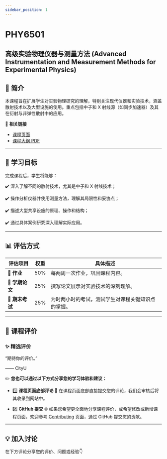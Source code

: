 ```yaml
---
sidebar_position: 1
---
```


# PHY6501
## 高级实验物理仪器与测量方法 (Advanced Instrumentation and Measurement Methods for Experimental Physics)

## **📘 简介**
本课程旨在扩展学生对实验物理研究的理解，特别关注现代仪器和实验技术，涵盖散射技术以及大型设施的使用。重点包括中子和 X 射线源（如同步加速器）及其在衍射与非弹性散射中的应用。

🔗 **相关链接**
- [课程页面](https://www.cityu.edu.hk/catalogue/pg/202526/course/PHY6501.htm)
- [课程大纲 PDF](https://www.cityu.edu.hk/catalogue/pg/202526/course/PHY6501.pdf)

---

## **🎯 学习目标**

完成课程后，学生将能够：

✔️ 深入了解不同的散射技术，尤其是中子和 X 射线技术；

✔️ 操作分析仪器并使用测量方法，理解其局限性和妥协点；

✔️ 描述大型共享设施的原理、操作和结构；

✔️ 通过具体案例研究深入理解实际应用。

---

## **📊 评估方式**

| **评估项目**       | **权重** | **具体描述**                                                                                       |
|-------------------|---------|---------------------------------------------------------------------------------------------------|
| **📂 作业**        | 50%      | 每两周一次作业，巩固课程内容。                                                                      |
| **📂 学期论文**     | 25%      | 撰写论文展示对实验技术的深刻理解。                                                                    |
| **📝 期末考试**    | 25%      | 为时两小时的考试，测试学生对课程关键知识点的掌握。                                                     |

---

## **💬 课程评价**

### ✨ **精选评价**
<div className={commentStyles.commentBox}>
    <p className={commentStyles.commentText}>
        “期待你的评价。”
    </p>
    <p className={commentStyles.commentAuthor}>—— CityU</p>
</div>

✏️ **您也可以通过以下方式分享您的学习体验和建议：**

- 1️⃣ **课程页面底部评论**
💬 在课程页面底部直接提交您的评论，我们会审核后将其收录到网站中。

- 2️⃣ **GitHub 提交**
🌐 如果您希望更全面地分享课程评价，或希望修改或新增课程页面，欢迎参考 [Contributing](/contributing) 页面，通过 GitHub 提交您的贡献。

---

## **💡 加入讨论**

在下方评论分享您的评价、问题或经验👇
<Utterances />
